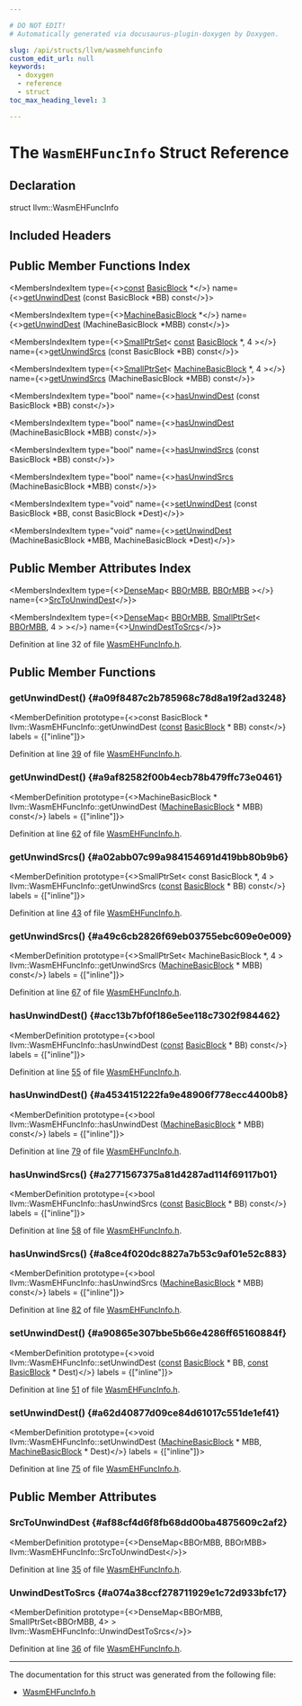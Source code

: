 ```yaml
---

# DO NOT EDIT!
# Automatically generated via docusaurus-plugin-doxygen by Doxygen.

slug: /api/structs/llvm/wasmehfuncinfo
custom_edit_url: null
keywords:
  - doxygen
  - reference
  - struct
toc_max_heading_level: 3

---
```





# The `WasmEHFuncInfo` Struct Reference

<DoxygenPage pluginConfig={pluginConfig}>



## Declaration

<CodeBlock>struct llvm::WasmEHFuncInfo</CodeBlock>

## Included Headers

<IncludesList>
<IncludesListItem
  filePath="llvm/CodeGen/WasmEHFuncInfo.h"
  permalink="/docs/api/files/include/include/llvm/include/llvm/codegen/wasmehfuncinfo-h"
  isLocal="true" />
</IncludesList>

## Public Member Functions Index

<MembersIndex>

<MembersIndexItem
  type={<><a href="/docs/api/files/lib/lib/target/lib/target/aarch64/aarch64promoteconstant-cpp/#a90f8350fecae261c25be85d38b451bff">const</a> <a href="/docs/api/classes/llvm/basicblock">BasicBlock</a> &#42;</>}
  name={<><a href="#a09f8487c2b785968c78d8a19f2ad3248">getUnwindDest</a> (const BasicBlock &#42;BB) const</>}>
</MembersIndexItem>

<MembersIndexItem
  type={<><a href="/docs/api/classes/llvm/machinebasicblock">MachineBasicBlock</a> &#42;</>}
  name={<><a href="#a9af82582f00b4ecb78b479ffc73e0461">getUnwindDest</a> (MachineBasicBlock &#42;MBB) const</>}>
</MembersIndexItem>

<MembersIndexItem
  type={<><a href="/docs/api/classes/llvm/smallptrset">SmallPtrSet</a>&lt; <a href="/docs/api/files/lib/lib/target/lib/target/aarch64/aarch64promoteconstant-cpp/#a90f8350fecae261c25be85d38b451bff">const</a> <a href="/docs/api/classes/llvm/basicblock">BasicBlock</a> &#42;, 4 &gt;</>}
  name={<><a href="#a02abb07c99a984154691d419bb80b9b6">getUnwindSrcs</a> (const BasicBlock &#42;BB) const</>}>
</MembersIndexItem>

<MembersIndexItem
  type={<><a href="/docs/api/classes/llvm/smallptrset">SmallPtrSet</a>&lt; <a href="/docs/api/classes/llvm/machinebasicblock">MachineBasicBlock</a> &#42;, 4 &gt;</>}
  name={<><a href="#a49c6cb2826f69eb03755ebc609e0e009">getUnwindSrcs</a> (MachineBasicBlock &#42;MBB) const</>}>
</MembersIndexItem>

<MembersIndexItem
  type="bool"
  name={<><a href="#acc13b7bf0f186e5ee118c7302f984462">hasUnwindDest</a> (const BasicBlock &#42;BB) const</>}>
</MembersIndexItem>

<MembersIndexItem
  type="bool"
  name={<><a href="#a4534151222fa9e48906f778ecc4400b8">hasUnwindDest</a> (MachineBasicBlock &#42;MBB) const</>}>
</MembersIndexItem>

<MembersIndexItem
  type="bool"
  name={<><a href="#a2771567375a81d4287ad114f69117b01">hasUnwindSrcs</a> (const BasicBlock &#42;BB) const</>}>
</MembersIndexItem>

<MembersIndexItem
  type="bool"
  name={<><a href="#a8ce4f020dc8827a7b53c9af01e52c883">hasUnwindSrcs</a> (MachineBasicBlock &#42;MBB) const</>}>
</MembersIndexItem>

<MembersIndexItem
  type="void"
  name={<><a href="#a90865e307bbe5b66e4286ff65160884f">setUnwindDest</a> (const BasicBlock &#42;BB, const BasicBlock &#42;Dest)</>}>
</MembersIndexItem>

<MembersIndexItem
  type="void"
  name={<><a href="#a62d40877d09ce84d61017c551de1ef41">setUnwindDest</a> (MachineBasicBlock &#42;MBB, MachineBasicBlock &#42;Dest)</>}>
</MembersIndexItem>

</MembersIndex>

## Public Member Attributes Index

<MembersIndex>

<MembersIndexItem
  type={<><a href="/docs/api/classes/llvm/densemap">DenseMap</a>&lt; <a href="/docs/api/namespaces/llvm/#ad26e0a886ed41b3db00f9e96f58c9e2e">BBOrMBB</a>, <a href="/docs/api/namespaces/llvm/#ad26e0a886ed41b3db00f9e96f58c9e2e">BBOrMBB</a> &gt;</>}
  name={<><a href="#af88cf4d6f8fb68dd00ba4875609c2af2">SrcToUnwindDest</a></>}>
</MembersIndexItem>

<MembersIndexItem
  type={<><a href="/docs/api/classes/llvm/densemap">DenseMap</a>&lt; <a href="/docs/api/namespaces/llvm/#ad26e0a886ed41b3db00f9e96f58c9e2e">BBOrMBB</a>, <a href="/docs/api/classes/llvm/smallptrset">SmallPtrSet</a>&lt; <a href="/docs/api/namespaces/llvm/#ad26e0a886ed41b3db00f9e96f58c9e2e">BBOrMBB</a>, 4 &gt; &gt;</>}
  name={<><a href="#a074a38ccf278711929e1c72d933bfc17">UnwindDestToSrcs</a></>}>
</MembersIndexItem>

</MembersIndex>


Definition at line 32 of file <a href="/docs/api/files/include/include/llvm/include/llvm/codegen/wasmehfuncinfo-h">WasmEHFuncInfo.h</a>.

<SectionDefinition>

## Public Member Functions

### getUnwindDest() {#a09f8487c2b785968c78d8a19f2ad3248}

<MemberDefinition
  prototype={<>const BasicBlock &#42; llvm::WasmEHFuncInfo::getUnwindDest (<a href="/docs/api/files/lib/lib/target/lib/target/aarch64/aarch64promoteconstant-cpp/#a90f8350fecae261c25be85d38b451bff">const</a> <a href="/docs/api/classes/llvm/basicblock">BasicBlock</a> &#42; BB) const</>}
  labels = {["inline"]}>

Definition at line <a href="/docs/api/files/include/include/llvm/include/llvm/codegen/wasmehfuncinfo-h/#l00039">39</a> of file <a href="/docs/api/files/include/include/llvm/include/llvm/codegen/wasmehfuncinfo-h">WasmEHFuncInfo.h</a>.
</MemberDefinition>

### getUnwindDest() {#a9af82582f00b4ecb78b479ffc73e0461}

<MemberDefinition
  prototype={<>MachineBasicBlock &#42; llvm::WasmEHFuncInfo::getUnwindDest (<a href="/docs/api/classes/llvm/machinebasicblock">MachineBasicBlock</a> &#42; MBB) const</>}
  labels = {["inline"]}>

Definition at line <a href="/docs/api/files/include/include/llvm/include/llvm/codegen/wasmehfuncinfo-h/#l00062">62</a> of file <a href="/docs/api/files/include/include/llvm/include/llvm/codegen/wasmehfuncinfo-h">WasmEHFuncInfo.h</a>.
</MemberDefinition>

### getUnwindSrcs() {#a02abb07c99a984154691d419bb80b9b6}

<MemberDefinition
  prototype={<>SmallPtrSet&lt; const BasicBlock &#42;, 4 &gt; llvm::WasmEHFuncInfo::getUnwindSrcs (<a href="/docs/api/files/lib/lib/target/lib/target/aarch64/aarch64promoteconstant-cpp/#a90f8350fecae261c25be85d38b451bff">const</a> <a href="/docs/api/classes/llvm/basicblock">BasicBlock</a> &#42; BB) const</>}
  labels = {["inline"]}>

Definition at line <a href="/docs/api/files/include/include/llvm/include/llvm/codegen/wasmehfuncinfo-h/#l00043">43</a> of file <a href="/docs/api/files/include/include/llvm/include/llvm/codegen/wasmehfuncinfo-h">WasmEHFuncInfo.h</a>.
</MemberDefinition>

### getUnwindSrcs() {#a49c6cb2826f69eb03755ebc609e0e009}

<MemberDefinition
  prototype={<>SmallPtrSet&lt; MachineBasicBlock &#42;, 4 &gt; llvm::WasmEHFuncInfo::getUnwindSrcs (<a href="/docs/api/classes/llvm/machinebasicblock">MachineBasicBlock</a> &#42; MBB) const</>}
  labels = {["inline"]}>

Definition at line <a href="/docs/api/files/include/include/llvm/include/llvm/codegen/wasmehfuncinfo-h/#l00067">67</a> of file <a href="/docs/api/files/include/include/llvm/include/llvm/codegen/wasmehfuncinfo-h">WasmEHFuncInfo.h</a>.
</MemberDefinition>

### hasUnwindDest() {#acc13b7bf0f186e5ee118c7302f984462}

<MemberDefinition
  prototype={<>bool llvm::WasmEHFuncInfo::hasUnwindDest (<a href="/docs/api/files/lib/lib/target/lib/target/aarch64/aarch64promoteconstant-cpp/#a90f8350fecae261c25be85d38b451bff">const</a> <a href="/docs/api/classes/llvm/basicblock">BasicBlock</a> &#42; BB) const</>}
  labels = {["inline"]}>

Definition at line <a href="/docs/api/files/include/include/llvm/include/llvm/codegen/wasmehfuncinfo-h/#l00055">55</a> of file <a href="/docs/api/files/include/include/llvm/include/llvm/codegen/wasmehfuncinfo-h">WasmEHFuncInfo.h</a>.
</MemberDefinition>

### hasUnwindDest() {#a4534151222fa9e48906f778ecc4400b8}

<MemberDefinition
  prototype={<>bool llvm::WasmEHFuncInfo::hasUnwindDest (<a href="/docs/api/classes/llvm/machinebasicblock">MachineBasicBlock</a> &#42; MBB) const</>}
  labels = {["inline"]}>

Definition at line <a href="/docs/api/files/include/include/llvm/include/llvm/codegen/wasmehfuncinfo-h/#l00079">79</a> of file <a href="/docs/api/files/include/include/llvm/include/llvm/codegen/wasmehfuncinfo-h">WasmEHFuncInfo.h</a>.
</MemberDefinition>

### hasUnwindSrcs() {#a2771567375a81d4287ad114f69117b01}

<MemberDefinition
  prototype={<>bool llvm::WasmEHFuncInfo::hasUnwindSrcs (<a href="/docs/api/files/lib/lib/target/lib/target/aarch64/aarch64promoteconstant-cpp/#a90f8350fecae261c25be85d38b451bff">const</a> <a href="/docs/api/classes/llvm/basicblock">BasicBlock</a> &#42; BB) const</>}
  labels = {["inline"]}>

Definition at line <a href="/docs/api/files/include/include/llvm/include/llvm/codegen/wasmehfuncinfo-h/#l00058">58</a> of file <a href="/docs/api/files/include/include/llvm/include/llvm/codegen/wasmehfuncinfo-h">WasmEHFuncInfo.h</a>.
</MemberDefinition>

### hasUnwindSrcs() {#a8ce4f020dc8827a7b53c9af01e52c883}

<MemberDefinition
  prototype={<>bool llvm::WasmEHFuncInfo::hasUnwindSrcs (<a href="/docs/api/classes/llvm/machinebasicblock">MachineBasicBlock</a> &#42; MBB) const</>}
  labels = {["inline"]}>

Definition at line <a href="/docs/api/files/include/include/llvm/include/llvm/codegen/wasmehfuncinfo-h/#l00082">82</a> of file <a href="/docs/api/files/include/include/llvm/include/llvm/codegen/wasmehfuncinfo-h">WasmEHFuncInfo.h</a>.
</MemberDefinition>

### setUnwindDest() {#a90865e307bbe5b66e4286ff65160884f}

<MemberDefinition
  prototype={<>void llvm::WasmEHFuncInfo::setUnwindDest (<a href="/docs/api/files/lib/lib/target/lib/target/aarch64/aarch64promoteconstant-cpp/#a90f8350fecae261c25be85d38b451bff">const</a> <a href="/docs/api/classes/llvm/basicblock">BasicBlock</a> &#42; BB, <a href="/docs/api/files/lib/lib/target/lib/target/aarch64/aarch64promoteconstant-cpp/#a90f8350fecae261c25be85d38b451bff">const</a> <a href="/docs/api/classes/llvm/basicblock">BasicBlock</a> &#42; Dest)</>}
  labels = {["inline"]}>

Definition at line <a href="/docs/api/files/include/include/llvm/include/llvm/codegen/wasmehfuncinfo-h/#l00051">51</a> of file <a href="/docs/api/files/include/include/llvm/include/llvm/codegen/wasmehfuncinfo-h">WasmEHFuncInfo.h</a>.
</MemberDefinition>

### setUnwindDest() {#a62d40877d09ce84d61017c551de1ef41}

<MemberDefinition
  prototype={<>void llvm::WasmEHFuncInfo::setUnwindDest (<a href="/docs/api/classes/llvm/machinebasicblock">MachineBasicBlock</a> &#42; MBB, <a href="/docs/api/classes/llvm/machinebasicblock">MachineBasicBlock</a> &#42; Dest)</>}
  labels = {["inline"]}>

Definition at line <a href="/docs/api/files/include/include/llvm/include/llvm/codegen/wasmehfuncinfo-h/#l00075">75</a> of file <a href="/docs/api/files/include/include/llvm/include/llvm/codegen/wasmehfuncinfo-h">WasmEHFuncInfo.h</a>.
</MemberDefinition>

</SectionDefinition>

<SectionDefinition>

## Public Member Attributes

### SrcToUnwindDest {#af88cf4d6f8fb68dd00ba4875609c2af2}

<MemberDefinition
  prototype={<>DenseMap&lt;BBOrMBB, BBOrMBB&gt; llvm::WasmEHFuncInfo::SrcToUnwindDest</>}>

Definition at line <a href="/docs/api/files/include/include/llvm/include/llvm/codegen/wasmehfuncinfo-h/#l00035">35</a> of file <a href="/docs/api/files/include/include/llvm/include/llvm/codegen/wasmehfuncinfo-h">WasmEHFuncInfo.h</a>.
</MemberDefinition>

### UnwindDestToSrcs {#a074a38ccf278711929e1c72d933bfc17}

<MemberDefinition
  prototype={<>DenseMap&lt;BBOrMBB, SmallPtrSet&lt;BBOrMBB, 4&gt; &gt; llvm::WasmEHFuncInfo::UnwindDestToSrcs</>}>

Definition at line <a href="/docs/api/files/include/include/llvm/include/llvm/codegen/wasmehfuncinfo-h/#l00036">36</a> of file <a href="/docs/api/files/include/include/llvm/include/llvm/codegen/wasmehfuncinfo-h">WasmEHFuncInfo.h</a>.
</MemberDefinition>

</SectionDefinition>

<hr/>

The documentation for this struct was generated from the following file:

<ul>
<li><a href="/docs/api/files/include/include/llvm/include/llvm/codegen/wasmehfuncinfo-h">WasmEHFuncInfo.h</a></li>
</ul>

</DoxygenPage>
